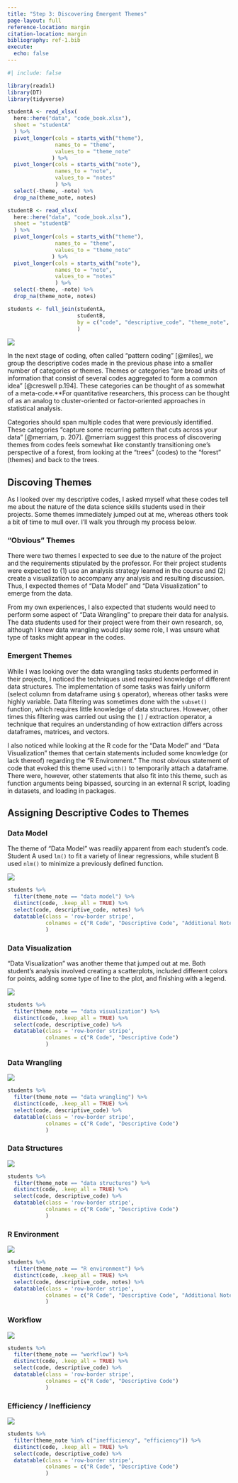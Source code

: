 ```yaml
---
title: "Step 3: Discovering Emergent Themes"
page-layout: full
reference-location: margin
citation-location: margin
bibliography: ref-1.bib
execute: 
  echo: false
---
```


```r
#| include: false

library(readxl)
library(DT)
library(tidyverse)

studentA <- read_xlsx(
  here::here("data", "code_book.xlsx"), 
  sheet = "studentA"
  ) %>% 
  pivot_longer(cols = starts_with("theme"),
               names_to = "theme", 
               values_to = "theme_note"
              ) %>% 
  pivot_longer(cols = starts_with("note"), 
               names_to = "note", 
               values_to = "notes"
               ) %>% 
  select(-theme, -note) %>% 
  drop_na(theme_note, notes)

studentB <- read_xlsx(
  here::here("data", "code_book.xlsx"), 
  sheet = "studentB"
  ) %>% 
  pivot_longer(cols = starts_with("theme"),
               names_to = "theme", 
               values_to = "theme_note"
              ) %>% 
  pivot_longer(cols = starts_with("note"), 
               names_to = "note", 
               values_to = "notes"
               ) %>% 
  select(-theme, -note) %>% 
  drop_na(theme_note, notes)

students <- full_join(studentA, 
                      studentB, 
                      by = c("code", "descriptive_code", "theme_note", "notes")
                      )
```

![](images/forest.png){fig-align=center}

In the next stage of coding, often called “pattern coding” [@miles], we group
the descriptive codes made in the previous phase into a smaller number of
categories or themes. Themes or categories "are broad units of information that
consist of several codes aggregated to form a common idea" [@creswell p.194].
These categories can be thought of as somewhat of a meta-code.*[*For 
quantitative researchers, this process can be thought of as an analog to
cluster-oriented or factor-oriented approaches in statistical analysis.]{.aside}

Categories should span multiple codes that were previously identified. These
categories "capture some recurring pattern that cuts across your data" 
[@merriam, p. 207]. @merriam suggest this process of discovering themes from
codes feels somewhat like constantly transitioning one’s perspective of a
forest, from looking at the “trees” (codes) to the “forest” (themes) and back to
the trees.

## Discoving Themes

As I looked over my descriptive codes, I asked myself what these codes tell me
about the nature of the data science skills students used in their projects.
Some themes immediately jumped out at me, whereas others took a bit of time to
mull over. I'll walk you through my process below.

### "Obvious" Themes

There were two themes I expected to see due to the nature of the project and 
the requirements stipulated by the professor. For their project students were
expected to (1) use an analysis strategy learned in the course and (2) create a
visualization to accompany any analysis and resulting discussion. Thus, I 
expected themes of "Data Model" and "Data Visualization" to emerge from the 
data. 

From my own experiences, I also expected that students would need to perform
some aspect of "Data Wrangling" to prepare their data for analysis. The data
students used for their project were from their own research, so, although I 
knew data wrangling would play some role, I was unsure what type of tasks might
appear in the codes.

### Emergent Themes

While I was looking over the data wrangling tasks students performed in their
projects, I noticed the techniques used required knowledge of different data
structures. The implementation of some tasks was fairly uniform (select column
from dataframe using `$` operator), whereas other tasks were highly variable. 
Data filtering was sometimes done with the `subset()` function, which requires
little knowledge of data structures. However, other times this filtering was
carried out using the `[]` / extraction operator, a technique that requires an
understanding of how extraction differs across dataframes, matrices, and
vectors.  

I also noticed while looking at the R code for the "Data Model" and "Data
Visualization" themes that certain statements included some knowledge (or lack
thereof) regarding the "R Environment." The most obvious statement of code that
evoked this theme used `with()` to temporarily attach a dataframe. There were,
however, other statements that also fit into this theme, such as function
arguments being bipassed, sourcing in an external R script, loading in datasets,
and loading in packages. 


## Assigning Descriptive Codes to Themes

### Data Model 

The theme of "Data Model" was readily apparent from each student's code. Student
A used `lm()` to fit a variety of linear regressions, while student B used
`nlm()` to minimize a previously defined function. 


::: {.column-margin}
![](images/data-model.png)
:::

```r
students %>% 
  filter(theme_note == "data model") %>%
  distinct(code, .keep_all = TRUE) %>% 
  select(code, descriptive_code, notes) %>% 
  datatable(class = 'row-border stripe', 
            colnames = c("R Code", "Descriptive Code", "Additional Notes")
            )
```

### Data Visualization

"Data Visualization" was another theme that jumped out at me. Both student's
analysis involved creating a scatterplots, included different colors for points,
adding some type of line to the plot, and finishing with a legend. 

::: {.column-margin}
![](images/visualization.png)
:::

```r
students %>% 
  filter(theme_note == "data visualization") %>%
  distinct(code, .keep_all = TRUE) %>% 
  select(code, descriptive_code) %>% 
  datatable(class = 'row-border stripe', 
            colnames = c("R Code", "Descriptive Code")
            )
```

### Data Wrangling

::: {.column-margin}
![](images/wrangle.png)
:::

```r
students %>% 
  filter(theme_note == "data wrangling") %>%
  distinct(code, .keep_all = TRUE) %>% 
  select(code, descriptive_code) %>% 
  datatable(class = 'row-border stripe', 
            colnames = c("R Code", "Descriptive Code")
            )
```

### Data Structures

::: {.column-margin}
![](images/structures.png)
:::
    
```r
students %>% 
  filter(theme_note == "data structures") %>%
  distinct(code, .keep_all = TRUE) %>% 
  select(code, descriptive_code) %>% 
  datatable(class = 'row-border stripe', 
            colnames = c("R Code", "Descriptive Code")
            )
```

### R Environment 

::: {.column-margin}
![](images/environment.png)
:::

```r
students %>% 
  filter(theme_note == "R environment") %>%
  distinct(code, .keep_all = TRUE) %>% 
  select(code, descriptive_code, notes) %>% 
  datatable(class = 'row-border stripe', 
            colnames = c("R Code", "Descriptive Code", "Additional Notes")
            )
```


### Workflow

::: {.column-margin}
![](images/workflow.png)
:::

```r
students %>% 
  filter(theme_note == "workflow") %>%
  distinct(code, .keep_all = TRUE) %>% 
  select(code, descriptive_code) %>% 
  datatable(class = 'row-border stripe', 
            colnames = c("R Code", "Descriptive Code")
            )

```


### Efficiency / Inefficiency

::: {.column-margin}
![](images/efficient.png)
:::

```r
students %>% 
  filter(theme_note %in% c("inefficiency", "efficiency")) %>%
  distinct(code, .keep_all = TRUE) %>% 
  select(code, descriptive_code) %>% 
  datatable(class = 'row-border stripe', 
            colnames = c("R Code", "Descriptive Code")
            )
```

